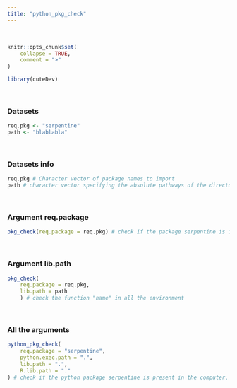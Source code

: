 ---
title: "python_pkg_check"
---
<br>

```{r, include = FALSE}
knitr::opts_chunk$set(
    collapse = TRUE,
    comment = ">"
)
```

```{r setup}
library(cuteDev)
```
<br>

### Datasets
```{r}
req.pkg <- "serpentine"
path <- "blablabla"
```
<br>

### Datasets info
```{r}
req.pkg # Character vector of package names to import
path # character vector specifying the absolute pathways of the directories, this lib.path will return an error
```
<br>

### Argument req.package
```{r}
pkg_check(req.package = req.pkg) # check if the package serpentine is in the environment
```
<br>

### Argument lib.path
```{r}
pkg_check(
    req.package = req.pkg,
    lib.path = path
    ) # check the function "name" in all the environment
```
<br>

### All the arguments
```{r, echo = TRUE, error = TRUE}
python_pkg_check(
    req.package = "serpentine", 
    python.exec.path = ".", 
    lib.path = ".", 
    R.lib.path = "."
) # check if the python package serpentine is present in the computer, returns an error if the package is not in the computer
```